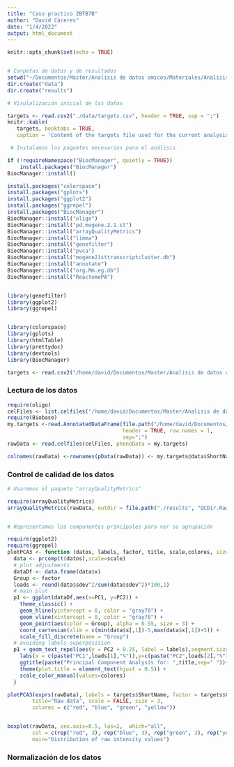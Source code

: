```yaml
---
title: "Caso practico ZBTB7B"
author: "David Cáceres"
date: "1/4/2022"
output: html_document
---
```


```r
knitr::opts_chunk$set(echo = TRUE)



```


```r



# Carpetas de datos y de resultados
setwd("~/Documentos/Master/Analisis de datos omicos/Materiales/Analisis_de_datos_omicos-Materiales_para_un_curso/StatisticalAnalysisOfMicroarrayData")
dir.create("data")
dir.create("results")

# Visulalización inicial de los datos

targets <- read.csv2("./data/targets.csv", header = TRUE, sep = ";") 
knitr::kable(
   targets, booktabs = TRUE,
   caption = 'Content of the targets file used for the current analysis')
```



```r
 # Instalamos los paquetes necesarios para el análisis

if (!requireNamespace("BiocManager", quietly = TRUE))
    install.packages("BiocManager")
BiocManager::install()

install.packages("colorspace")
install.packages("gplots")
install.packages("ggplot2")
install.packages("ggrepel")
install.packages("BiocManager")
BiocManager::install("oligo")
BiocManager::install("pd.mogene.2.1.st")
BiocManager::install("arrayQualityMetrics")
BiocManager::install("limma")
BiocManager::install("genefilter")
BiocManager::install("pvca")
BiocManager::install("mogene21sttranscriptcluster.db")
BiocManager::install("annotate")
BiocManager::install("org.Mm.eg.db")
BiocManager::install("ReactomePA")


library(genefilter)
library(ggplot2)
library(ggrepel)


library(colorspace)
library(gplots)
library(htmlTable)
library(prettydoc)
library(devtools)
library(BiocManager)
```


```r
targets <- read.csv2("/home/david/Documentos/Master/Analisis de datos omicos/Materiales/Analisis_de_datos_omicos-Materiales_para_un_curso/StatisticalAnalysisOfMicroarrayData/data/targets.csv", header = TRUE, sep = ";")
```

### Lectura de los datos

```r
require(oligo)
celFiles <- list.celfiles("/home/david/Documentos/Master/Analisis de datos omicos/Materiales/Analisis_de_datos_omicos-Materiales_para_un_curso/StatisticalAnalysisOfMicroarrayData/data", full.names = TRUE)
require(Biobase)
my.targets <-read.AnnotatedDataFrame(file.path("/home/david/Documentos/Master/Analisis de datos omicos/Materiales/Analisis_de_datos_omicos-Materiales_para_un_curso/StatisticalAnalysisOfMicroarrayData/data","targets.csv"), 
                                     header = TRUE, row.names = 1, 
                                     sep=";") 
rawData <- read.celfiles(celFiles, phenoData = my.targets)
```
```r
colnames(rawData) <-rownames(pData(rawData)) <- my.targets@data$ShortName
```

### Control de calidad de los datos

```r
# Usaremos el paquete "arrayQualityMetrics"

require(arrayQualityMetrics)
arrayQualityMetrics(rawData, outdir = file.path("./results", "QCDir.Raw"), force=TRUE)


# Representamos los componentes principales para ver su agrupación

require(ggplot2)
require(ggrepel)
plotPCA3 <- function (datos, labels, factor, title, scale,colores, size = 1.5, glineas = 0.25) {
  data <- prcomp(t(datos),scale=scale)
  # plot adjustments
  dataDf <- data.frame(data$x)
  Group <- factor
  loads <- round(data$sdev^2/sum(data$sdev^2)*100,1)
  # main plot
  p1 <- ggplot(dataDf,aes(x=PC1, y=PC2)) +
    theme_classic() +
    geom_hline(yintercept = 0, color = "gray70") +
    geom_vline(xintercept = 0, color = "gray70") +
    geom_point(aes(color = Group), alpha = 0.55, size = 3) +
    coord_cartesian(xlim = c(min(data$x[,1])-5,max(data$x[,1])+5)) +
    scale_fill_discrete(name = "Group")
  # avoiding labels superposition
  p1 + geom_text_repel(aes(y = PC2 + 0.25, label = labels),segment.size = 0.25, size = size) + 
    labs(x = c(paste("PC1",loads[1],"%")),y=c(paste("PC2",loads[2],"%"))) +  
    ggtitle(paste("Principal Component Analysis for: ",title,sep=" "))+ 
    theme(plot.title = element_text(hjust = 0.5)) +
    scale_color_manual(values=colores)
  }
```

```r
plotPCA3(exprs(rawData), labels = targets$ShortName, factor = targets$Group, 
        title="Raw data", scale = FALSE, size = 3, 
        colores = c("red", "blue", "green", "yellow"))


boxplot(rawData, cex.axis=0.5, las=2,  which="all", 
        col = c(rep("red", 3), rep("blue", 3), rep("green", 3), rep("yellow", 3)),
        main="Distribution of raw intensity values")
```


### Normalización de los datos

